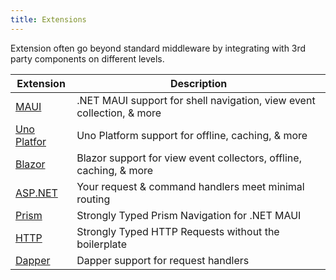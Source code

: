 ```yaml
---
title: Extensions
---
```


Extension often go beyond standard middleware by integrating with 3rd party components on different levels.

| Extension | Description |
|-----------|-------------|
| [MAUI](./maui) | .NET MAUI support for shell navigation, view event collection, & more|
| [Uno Platfor](./blazor.mdx) | Uno Platform support for offline, caching, & more |
| [Blazor](./blazor.mdx) | Blazor support for view event collectors, offline, caching, & more |
| [ASP.NET](./aspnet.mdx) | Your request & command handlers meet minimal routing |
| [Prism](./prism) | Strongly Typed Prism Navigation for .NET MAUI |
| [HTTP](./http) | Strongly Typed HTTP Requests without the boilerplate |
| [Dapper](./dapper) | Dapper support for request handlers |